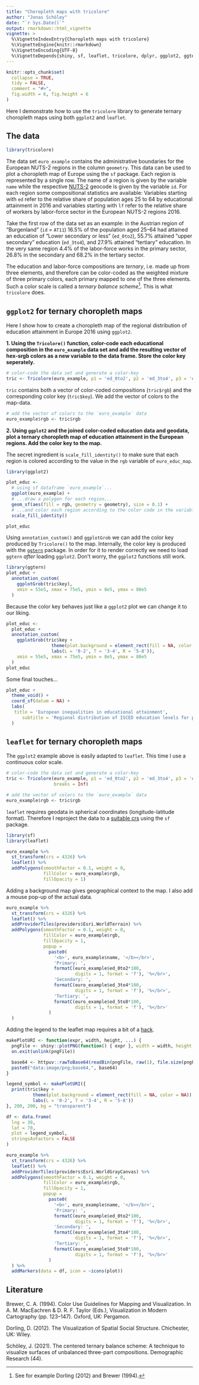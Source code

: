 ```yaml
---
title: "Choropleth maps with tricolore"
author: "Jonas Schöley"
date: "`r Sys.Date()`"
output: rmarkdown::html_vignette
vignette: >
  %\VignetteIndexEntry{Choropleth maps with tricolore}
  %\VignetteEngine{knitr::rmarkdown}
  %\VignetteEncoding{UTF-8}
  %\VignetteDepends{shiny, sf, leaflet, tricolore, dplyr, ggplot2, ggtern, httpuv}
---
```


```r
knitr::opts_chunk$set(
  collapse = TRUE,
  tidy = FALSE,
  comment = "#>",
  fig.width = 6, fig.height = 6
)
```

Here I demonstrate how to use the `tricolore` library to generate ternary choropleth maps using both `ggplot2` and `leaflet`.

The data
--------

```r
library(tricolore)
```

The data set `euro_example` contains the administrative boundaries for the European NUTS-2 regions in the column `geometry`. This data can be used to plot a choropleth map of Europe using the `sf` package. Each region is represented by a single row. The name of a region is given by the variable `name` while the respective [NUTS-2](https://en.wikipedia.org/wiki/Nomenclature_of_Territorial_Units_for_Statistics) geocode is given by the variable `id`. For each region some compositional statistics are available: Variables starting with `ed` refer to the relative share of population ages 25 to 64 by educational attainment in 2016 and variables starting with `lf` refer to the relative share of workers by labor-force sector in the European NUTS-2 regions 2016.

Take the first row of the data set as an example: in the Austrian region of "Burgenland" (`id` = `AT11`) 16.5% of the population aged 25--64 had attained an education of "Lower secondary or less" (`ed_0to2`), 55.7% attained "upper secondary" education (`ed_3to4`), and 27.9% attained "tertiary" education. In the very same region 4.4% of the labor-force works in the primary sector, 26.8% in the secondary and 68.2% in the tertiary sector.

The education and labor-force compositions are *ternary*, i.e. made up from three elements, and therefore can be color-coded as the weighted mixture of three primary colors, each primary mapped to one of the three elements. Such a color scale is called a *ternary balance scheme*^[See for example Dorling (2012) and Brewer (1994).]. This is what `tricolore` does.

`ggplot2` for ternary choropleth maps
-------------------------------------

Here I show how to create a choropleth map of the regional distribution of education attainment in Europe 2016 using `ggplot2`.

**1. Using the `Tricolore()` function, color-code each educational composition in the `euro_example` data set and add the resulting vector of hex-srgb colors as a new variable to the data frame. Store the color key seperately.**

```r
# color-code the data set and generate a color-key
tric <- Tricolore(euro_example, p1 = 'ed_0to2', p2 = 'ed_3to4', p3 = 'ed_5to8')
```

`tric` contains both a vector of color-coded compositions (`tric$rgb`) and the corresponding color key (`tric$key`). We add the vector of colors to the map-data.

```r
# add the vector of colors to the `euro_example` data
euro_example$rgb <- tric$rgb
```

**2. Using `ggplot2` and the joined color-coded education data and geodata, plot a ternary choropleth map of education attainment in the European regions. Add the color key to the map.**

The secret ingredient is `scale_fill_identity()` to make sure that each region is colored according to the value in the `rgb` variable of `euro_educ_map`.

```r
library(ggplot2)

plot_educ <-
  # using sf dataframe `euro_example`...
  ggplot(euro_example) +
  # ...draw a polygon for each region...
  geom_sf(aes(fill = rgb, geometry = geometry), size = 0.1) +
  # ...and color each region according to the color code in the variable `rgb`
  scale_fill_identity()

plot_educ 
```

Using `annotation_custom()` and `ggplotGrob` we can add the color key produced by `Tricolore()` to the map. Internally, the color key is produced with the [`ggtern`](http://www.ggtern.com/) package. In order for it to render correctly we need to load `ggtern` *after* loading `ggplot2`. Don't worry, the `ggplot2` functions still work.

```r
library(ggtern)
plot_educ +
  annotation_custom(
    ggplotGrob(tric$key),
    xmin = 55e5, xmax = 75e5, ymin = 8e5, ymax = 80e5
  )
```

Because the color key behaves just like a `ggplot2` plot we can change it to our liking.

```r
plot_educ <-
  plot_educ +
  annotation_custom(
    ggplotGrob(tric$key +
                 theme(plot.background = element_rect(fill = NA, color = NA)) +
                 labs(L = '0-2', T = '3-4', R = '5-8')),
    xmin = 55e5, xmax = 75e5, ymin = 8e5, ymax = 80e5
  )
plot_educ
```

Some final touches...

```r
plot_educ +
  theme_void() +
  coord_sf(datum = NA) +
  labs(
   title = 'European inequalities in educational attainment',
      subtitle = 'Regional distribution of ISCED education levels for people aged 25-64 in 2016.'
  )
```

`leaflet` for ternary choropleth maps
-------------------------------------

The `ggplot2` example above is easily adapted to `leaflet`. This time I use a continuous color scale.

```r
# color-code the data set and generate a color-key
tric <- Tricolore(euro_example, p1 = 'ed_0to2', p2 = 'ed_3to4', p3 = 'ed_5to8',
                  breaks = Inf)

# add the vector of colors to the `euro_example` data
euro_example$rgb <- tric$rgb
```

`leaflet` requires geodata in spherical coordinates (longitude-latitude format). Therefore I reproject the data to a [suitable crs](http://spatialreference.org/ref/epsg/wgs-84/) using the `sf` package.

```r
library(sf)
library(leaflet)

euro_example %>%
  st_transform(crs = 4326) %>%
  leaflet() %>%
  addPolygons(smoothFactor = 0.1, weight = 0,
              fillColor = euro_example$rgb,
              fillOpacity = 1)
```

Adding a background map gives geographical context to the map. I also add a mouse pop-up of the actual data.

```r
euro_example %>%
  st_transform(crs = 4326) %>%
  leaflet() %>%
  addProviderTiles(providers$Esri.WorldTerrain) %>%
  addPolygons(smoothFactor = 0.1, weight = 0,
              fillColor = euro_example$rgb,
              fillOpacity = 1,
              popup =
                paste0(
                  '<b>', euro_example$name, '</b></br>',
                  'Primary: ',
                  formatC(euro_example$ed_0to2*100,
                          digits = 1, format = 'f'), '%</br>',
                  'Secondary: ',
                  formatC(euro_example$ed_3to4*100,
                          digits = 1, format = 'f'), '%</br>',
                  'Tertiary: ',
                  formatC(euro_example$ed_5to8*100,
                          digits = 1, format = 'f'), '%</br>'
                )
  )
```

Adding the legend to the leaflet map requires a bit of a [hack](https://github.com/rstudio/leaflet/issues/51#issuecomment-213108125).

```r
makePlotURI <- function(expr, width, height, ...) {
  pngFile <- shiny::plotPNG(function() { expr }, width = width, height = height, ...)
  on.exit(unlink(pngFile))

  base64 <- httpuv::rawToBase64(readBin(pngFile, raw(1), file.size(pngFile)))
  paste0("data:image/png;base64,", base64)
}

legend_symbol <- makePlotURI({
  print(tric$key +
          theme(plot.background = element_rect(fill = NA, color = NA)) +
          labs(L = '0-2', T = '3-4', R = '5-8'))
}, 200, 200, bg = "transparent")

df <- data.frame(
  lng = 30,
  lat = 70,
  plot = legend_symbol,
  stringsAsFactors = FALSE
)

euro_example %>%
  st_transform(crs = 4326) %>%
  leaflet() %>%
  addProviderTiles(providers$Esri.WorldGrayCanvas) %>%
  addPolygons(smoothFactor = 0.1, weight = 0,
              fillColor = euro_example$rgb,
              fillOpacity = 1,
              popup =
                paste0(
                  '<b>', euro_example$name, '</b></br>',
                  'Primary: ',
                  formatC(euro_example$ed_0to2*100,
                          digits = 1, format = 'f'), '%</br>',
                  'Secondary: ',
                  formatC(euro_example$ed_3to4*100,
                          digits = 1, format = 'f'), '%</br>',
                  'Tertiary: ',
                  formatC(euro_example$ed_5to8*100,
                          digits = 1, format = 'f'), '%</br>'
                )
  ) %>%
  addMarkers(data = df, icon = ~icons(plot))
```

Literature
----------

Brewer, C. A. (1994). Color Use Guidelines for Mapping and Visualization. In A. M. MacEachren & D. R. F. Taylor (Eds.), Visualization in Modern Cartography (pp. 123–147). Oxford, UK: Pergamon.

Dorling, D. (2012). The Visualization of Spatial Social Structure. Chichester, UK: Wiley.

Schöley, J. (2021). The centered ternary balance scheme: A technique to visualize surfaces of unbalanced three-part compositions. Demographic Research (44).
